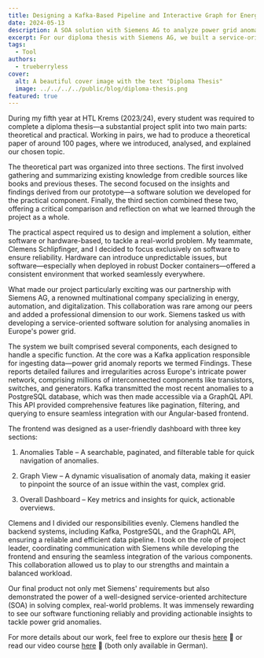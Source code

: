 ```yaml
---
title: Designing a Kafka-Based Pipeline and Interactive Graph for Energy Anomaly Detection
date: 2024-05-13
description: A SOA solution with Siemens AG to analyze power grid anomalies, featuring a Kafka pipeline, PostgreSQL, GraphQL API, and an Angular dashboard for visualisation.
excerpt: For our diploma thesis with Siemens AG, we built a service-oriented solution to detect power grid anomalies — featuring a Kafka pipeline, PostgreSQL, GraphQL API, and an Angular dashboard with tables and an interactive graph for real-time visualisation.
tags:
  - Tool
authors:
  - trueberryless
cover:
  alt: A beautiful cover image with the text "Diploma Thesis"
  image: ../../../../public/blog/diploma-thesis.png
featured: true
---
```


During my fifth year at HTL Krems (2023/24), every student was required to complete a diploma thesis—a substantial project split into two main parts: theoretical and practical. Working in pairs, we had to produce a theoretical paper of around 100 pages, where we introduced, analysed, and explained our chosen topic.

The theoretical part was organized into three sections. The first involved gathering and summarizing existing knowledge from credible sources like books and previous theses. The second focused on the insights and findings derived from our prototype—a software solution we developed for the practical component. Finally, the third section combined these two, offering a critical comparison and reflection on what we learned through the project as a whole.

The practical aspect required us to design and implement a solution, either software or hardware-based, to tackle a real-world problem. My teammate, Clemens Schlipfinger, and I decided to focus exclusively on software to ensure reliability. Hardware can introduce unpredictable issues, but software—especially when deployed in robust Docker containers—offered a consistent environment that worked seamlessly everywhere.

What made our project particularly exciting was our partnership with Siemens AG, a renowned multinational company specializing in energy, automation, and digitalization. This collaboration was rare among our peers and added a professional dimension to our work. Siemens tasked us with developing a service-oriented software solution for analysing anomalies in Europe's power grid.

The system we built comprised several components, each designed to handle a specific function. At the core was a Kafka application responsible for ingesting data—power grid anomaly reports we termed Findings. These reports detailed failures and irregularities across Europe's intricate power network, comprising millions of interconnected components like transistors, switches, and generators. Kafka transmitted the most recent anomalies to a PostgreSQL database, which was then made accessible via a GraphQL API. This API provided comprehensive features like pagination, filtering, and querying to ensure seamless integration with our Angular-based frontend.

The frontend was designed as a user-friendly dashboard with three key sections:

1. Anomalies Table – A searchable, paginated, and filterable table for quick navigation of anomalies.

2. Graph View – A dynamic visualisation of anomaly data, making it easier to pinpoint the source of an issue within the vast, complex grid.

3. Overall Dashboard – Key metrics and insights for quick, actionable overviews.

Clemens and I divided our responsibilities evenly. Clemens handled the backend systems, including Kafka, PostgreSQL, and the GraphQL API, ensuring a reliable and efficient data pipeline. I took on the role of project leader, coordinating communication with Siemens while developing the frontend and ensuring the seamless integration of the various components. This collaboration allowed us to play to our strengths and maintain a balanced workload.

Our final product not only met Siemens' requirements but also demonstrated the power of a well-designed service-oriented architecture (SOA) in solving complex, real-world problems. It was immensely rewarding to see our software functioning reliably and providing actionable insights to tackle power grid anomalies.

For more details about our work, feel free to explore our thesis [here](https://trueberryless.org/thesis.pdf) 📜 or read our video course [here](https://videos.trueberryless.org/videos/thesis/) 🎥 (both only available in German).
